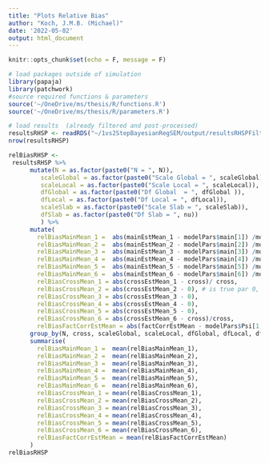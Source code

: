 ```yaml
---
title: "Plots Relative Bias"
author: "Koch, J.M.B. (Michael)"
date: '2022-05-02'
output: html_document
---
```

```r
knitr::opts_chunk$set(echo = F, message = F)
```


```r
# load packages outside of simulation
library(papaja)
library(patchwork)
#source required functions & parameters
source('~/OneDrive/ms/thesis/R/functions.R')
source('~/OneDrive/ms/thesis/R/parameters.R')
```

```r
# load results  (already filtered and post-processed)
resultsRHSP <- readRDS("~/1vs2StepBayesianRegSEM/output/resultsRHSPFilter.Rds")
nrow(resultsRHSP)
```


```r
relBiasRHSP <- 
 resultsRHSP %>% 
      mutate(N = as.factor(paste0("N = ", N)),
         scaleGlobal = as.factor(paste0("Scale Global = ", scaleGlobal)),
         scaleLocal = as.factor(paste0("Scale Local = ", scaleLocal)),
         dfGlobal = as.factor(paste0("Df Global  = ", dfGlobal )),
         dfLocal = as.factor(paste0("Df Local = ", dfLocal)),
         scaleSlab = as.factor(paste0("Scale Slab = ", scaleSlab)),
         dfSlab = as.factor(paste0("Df Slab = ", nu))
         ) %>% 
      mutate(
        relBiasMainMean_1 =  abs(mainEstMean_1 - modelPars$main[1]) /modelPars$main[1],
        relBiasMainMean_2 =  abs(mainEstMean_2 - modelPars$main[2]) /modelPars$main[2],
        relBiasMainMean_3 =  abs(mainEstMean_3 - modelPars$main[3]) /modelPars$main[3],
        relBiasMainMean_4 =  abs(mainEstMean_4 - modelPars$main[4]) /modelPars$main[4],
        relBiasMainMean_5 =  abs(mainEstMean_5 - modelPars$main[5]) /modelPars$main[5],
        relBiasMainMean_6 =  abs(mainEstMean_6 - modelPars$main[6]) /modelPars$main[6],
        relBiasCrossMean_1 = abs(crossEstMean_1 - cross)/ cross,
        relBiasCrossMean_2 = abs(crossEstMean_2 - 0), # is true par 0, rel bias = bias
        relBiasCrossMean_3 = abs(crossEstMean_3 - 0), 
        relBiasCrossMean_4 = abs(crossEstMean_4 - 0), 
        relBiasCrossMean_5 = abs(crossEstMean_5 - 0),
        relBiasCrossMean_6 = abs(crossEstMean_6 - cross)/cross, 
        relBiasFactCorrEstMean = abs(factCorrEstMean - modelPars$Psi[1, 2])/modelPars$Psi[1, 2]) %>% 
      group_by(N, cross, scaleGlobal, scaleLocal, dfGlobal, dfLocal, dfSlab, scaleSlab) %>% 
      summarise(
        relBiasMainMean_1 =  mean(relBiasMainMean_1),
        relBiasMainMean_2 =  mean(relBiasMainMean_2),
        relBiasMainMean_3 =  mean(relBiasMainMean_3),
        relBiasMainMean_4 =  mean(relBiasMainMean_4),
        relBiasMainMean_5 =  mean(relBiasMainMean_5),
        relBiasMainMean_6 =  mean(relBiasMainMean_6),
        relBiasCrossMean_1 = mean(relBiasCrossMean_1),
        relBiasCrossMean_2 = mean(relBiasCrossMean_2),
        relBiasCrossMean_3 = mean(relBiasCrossMean_3),
        relBiasCrossMean_4 = mean(relBiasCrossMean_4),
        relBiasCrossMean_5 = mean(relBiasCrossMean_5),
        relBiasCrossMean_6 = mean(relBiasCrossMean_6),
        relBiasFactCorrEstMean = mean(relBiasFactCorrEstMean)
      )
relBiasRHSP

```


